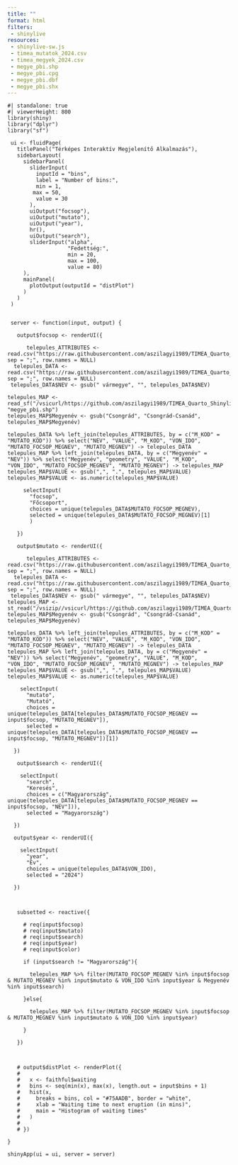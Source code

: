 ```yaml
---
title: ""
format: html
filters: 
 - shinylive
resources: 
 - shinylive-sw.js
 - timea_mutatok_2024.csv
 - timea_megyek_2024.csv
 - megye_pbi.shp
 - megye_pbi.cpg
 - megye_pbi.dbf
 - megye_pbi.shx
---
```


```shinylive-r
#| standalone: true
#| viewerHeight: 800
library(shiny)
library("dplyr")
library("sf")

 ui <- fluidPage(
   titlePanel("Térképes Interaktív Megjelenítő Alkalmazás"),
   sidebarLayout(
     sidebarPanel(
       sliderInput(
         inputId = "bins",
         label = "Number of bins:",
         min = 1,
        max = 50,
         value = 30
       ),
       uiOutput("focsop"),
       uiOutput("mutato"),
       uiOutput("year"),
       hr(),
       uiOutput("search"),
       sliderInput("alpha",
                   "Fedettség:",
                   min = 20,
                   max = 100,
                   value = 80)
     ),
     mainPanel(
       plotOutput(outputId = "distPlot")
     )
   )
 )


 server <- function(input, output) {

   output$focsop <- renderUI({
     
      telepules_ATTRIBUTES <- read.csv("https://raw.githubusercontent.com/aszilagyi1989/TIMEA_Quarto_Shinylive_2024/refs/heads/main/CSV/TIMEA_Mutatok_2024.csv", sep = ";", row.names = NULL)
  telepules_DATA <- read.csv("https://raw.githubusercontent.com/aszilagyi1989/TIMEA_Quarto_Shinylive_2024/refs/heads/main/CSV/TIMEA_Megyek_2024.csv", sep = ";", row.names = NULL)
 telepules_DATA$NEV <- gsub(" vármegye", "", telepules_DATA$NEV)
 
telepules_MAP <- read_sf("/vsicurl/https://github.com/aszilagyi1989/TIMEA_Quarto_Shinylive_2024/raw/refs/heads/main/JSon/megye_pbi.shp", "megye_pbi.shp")
telepules_MAP$Megyenév <- gsub("Csongrád", "Csongrád-Csanád", telepules_MAP$Megyenév)

telepules_DATA %>% left_join(telepules_ATTRIBUTES, by = c("M_KOD" = "MUTATO_KOD")) %>% select("NEV", "VALUE", "M_KOD", "VON_IDO", "MUTATO_FOCSOP_MEGNEV", "MUTATO_MEGNEV") -> telepules_DATA
telepules_MAP %>% left_join(telepules_DATA, by = c("Megyenév" = "NEV")) %>% select("Megyenév", "geometry", "VALUE", "M_KOD", "VON_IDO", "MUTATO_FOCSOP_MEGNEV", "MUTATO_MEGNEV") -> telepules_MAP
telepules_MAP$VALUE <- gsub(",", ".", telepules_MAP$VALUE)
telepules_MAP$VALUE <- as.numeric(telepules_MAP$VALUE)

     selectInput(
       "focsop",
       "Főcsoport",
       choices = unique(telepules_DATA$MUTATO_FOCSOP_MEGNEV),
       selected = unique(telepules_DATA$MUTATO_FOCSOP_MEGNEV)[1]
       )

   })

   output$mutato <- renderUI({
     
      telepules_ATTRIBUTES <- read.csv("https://raw.githubusercontent.com/aszilagyi1989/TIMEA_Quarto_Shinylive_2024/refs/heads/main/CSV/TIMEA_Mutatok_2024.csv", sep = ";", row.names = NULL)
  telepules_DATA <- read.csv("https://raw.githubusercontent.com/aszilagyi1989/TIMEA_Quarto_Shinylive_2024/refs/heads/main/CSV/TIMEA_Megyek_2024.csv", sep = ";", row.names = NULL)
 telepules_DATA$NEV <- gsub(" vármegye", "", telepules_DATA$NEV)
telepules_MAP <- st_read("/vsizip//vsicurl/https://github.com/aszilagyi1989/TIMEA_Quarto_Shinylive_2024/raw/refs/heads/main/JSon/megye_pbi.shp")
telepules_MAP$Megyenév <- gsub("Csongrád", "Csongrád-Csanád", telepules_MAP$Megyenév)

telepules_DATA %>% left_join(telepules_ATTRIBUTES, by = c("M_KOD" = "MUTATO_KOD")) %>% select("NEV", "VALUE", "M_KOD", "VON_IDO", "MUTATO_FOCSOP_MEGNEV", "MUTATO_MEGNEV") -> telepules_DATA
telepules_MAP %>% left_join(telepules_DATA, by = c("Megyenév" = "NEV")) %>% select("Megyenév", "geometry", "VALUE", "M_KOD", "VON_IDO", "MUTATO_FOCSOP_MEGNEV", "MUTATO_MEGNEV") -> telepules_MAP
telepules_MAP$VALUE <- gsub(",", ".", telepules_MAP$VALUE)
telepules_MAP$VALUE <- as.numeric(telepules_MAP$VALUE)
    
    selectInput(
      "mutato", 
      "Mutató",
      choices = unique(telepules_DATA[telepules_DATA$MUTATO_FOCSOP_MEGNEV == input$focsop, "MUTATO_MEGNEV"]), 
      selected = unique(telepules_DATA[telepules_DATA$MUTATO_FOCSOP_MEGNEV == input$focsop, "MUTATO_MEGNEV"])[1])
    
  })
   
   output$search <- renderUI({
    
    selectInput(
      "search", 
      "Keresés",
      choices = c("Magyarország", unique(telepules_DATA[telepules_DATA$MUTATO_FOCSOP_MEGNEV == input$focsop, "NEV"])), 
      selected = "Magyarország")
    
  })
  
  output$year <- renderUI({
    
    selectInput(
      "year", 
      "Év",
      choices = unique(telepules_DATA$VON_IDO), 
      selected = "2024")
    
  })



   subsetted <- reactive({

     # req(input$focsop)
     # req(input$mutato)
     # req(input$search)
     # req(input$year)
     # req(input$color)

     if (input$search != "Magyarország"){

       telepules_MAP %>% filter(MUTATO_FOCSOP_MEGNEV %in% input$focsop & MUTATO_MEGNEV %in% input$mutato & VON_IDO %in% input$year & Megyenév %in% input$search)

     }else{

       telepules_MAP %>% filter(MUTATO_FOCSOP_MEGNEV %in% input$focsop & MUTATO_MEGNEV %in% input$mutato & VON_IDO %in% input$year)

     }

   })



   # output$distPlot <- renderPlot({
   # 
   #   x <- faithful$waiting
   #   bins <- seq(min(x), max(x), length.out = input$bins + 1)
   #   hist(x,
   #     breaks = bins, col = "#75AADB", border = "white",
   #     xlab = "Waiting time to next eruption (in mins)",
   #     main = "Histogram of waiting times"
   #   )
   # 
   # })

}

shinyApp(ui = ui, server = server)
```